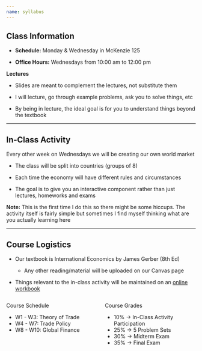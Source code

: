 ```yaml
---
name: syllabus
---
```


## Class Information 

- [**Schedule:**]{.hi} Monday & Wednesday in McKenzie 125

- [**Office Hours:**]{.hi} Wednesdays from 10:00 am to 12:00 pm 

**Lectures**

- Slides are meant to complement the lectures, not substitute them

- I will lecture, go through example problems, ask you to solve things, etc

- By being in lecture, the ideal goal is for you to understand things beyond the textbook 

---

## In-Class Activity

Every other week on Wednesdays we will be creating our own world market

- The class will be split into countries (groups of 8) 

- Each time the economy will have different rules and circumstances

- The goal is to give you an interactive component rather than just lectures, homeworks and exams

[**Note:** This is the first time I do this so there might be some hiccups. The activity itself is fairly simple but sometimes I find myself thinking what are you actually learning here]{.note .small}

---

## Course Logistics

- Our [textbook]{.hi} is International Economics by James Gerber (8th Ed)

    - Any other reading/material will be uploaded on our Canvas page

- Things relevant to the in-class activity will be maintained on an [online workbook](https://jose-rojas-fallas.quarto.pub/international-econ-workbook/)

:::: {.columns}

::: {.column width="50%"}
[Course Schedule]{.h}

- [W1 - W3:]{.hii} Theory of Trade
- [W4 - W7:]{.hii} Trade Policy
- [W8 - W10:]{.hii} Global Finance

:::

::: {.column width="50%"}
[Course Grades]{.h}

- 10% $\rightarrow$ In-Class Activity Participation
- 25% $\rightarrow$ 5 Problem Sets
- 30% $\rightarrow$ Midterm Exam
- 35% $\rightarrow$ Final Exam 
:::

::::